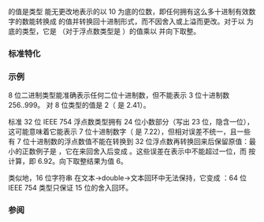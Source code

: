 {{cpp/types/numeric_limits/title | digits10}}
{{cpp/types/numeric_limits/navbar}}
{{dcl begin}}
{{dcl rev multi | until1=c++11
| dcl1=
static const int digits10;
| dcl2=
static constexpr int digits10;
}}
{{dcl end}}

{{c|std::numeric_limits&lt;T&gt;::digits10}} 的值是类型 {{tt|T}} 能无更改地表示的以 10 为底的位数，即任何拥有这么多十进制有效数字的数能转换成 {{tt|T}} 的值并转换回十进制形式，而不因舍入或上溢而更改。对于以 {{rlp|radix}} 为底的类型，它是 {{rlpf|digits}}（对于浮点数类型是 {{c|digits - 1}}）的值乘以 {{mathjax-or|\(\small \log_{10}{radix}\)|log{{su|b=10}}(radix)}} 并向下取整。

===标准特化===
{{dsc begin}}
{{dsc hitem | {{tt|T}} |{{c|std::numeric_limits&lt;T&gt;::digits10}} 的值}}
{{dsc | {{c/core|/* 未特化 */}}   | {{c|0}} }}
{{dsc | {{c/core|bool}}              | {{c|0}} }}
{{dsc | {{c/core|char}}              | {{c|std::numeric_limits&lt;char&gt;::digits * std::log10(2)}} }}
{{dsc | {{c/core|signed char}}       | {{c|std::numeric_limits&lt;signed char&gt;::digits * std::log10(2)}} }}
{{dsc | {{c/core|unsigned char}}     | {{c|std::numeric_limits&lt;unsigned char&gt;::digits * std::log10(2)}} }}
{{dsc | {{c/core|wchar_t}}           | {{c|std::numeric_limits&lt;wchar_t&gt;::digits * std::log10(2)}} }}
{{dsc | {{c/core|char8_t}} {{mark since c++20}}  | {{c|std::numeric_limits&lt;char8_t&gt;::digits * std::log10(2)}} }}
{{dsc | {{c/core|char16_t}} {{mark since c++11}} | {{c|std::numeric_limits&lt;char16_t&gt;::digits * std::log10(2)}} }}
{{dsc | {{c/core|char32_t}} {{mark since c++11}} | {{c|std::numeric_limits&lt;char32_t&gt;::digits * std::log10(2)}} }}
{{dsc | {{c/core|short}}             | {{c|std::numeric_limits&lt;short&gt;::digits * std::log10(2)}} }}
{{dsc | {{c/core|unsigned short}}    | {{c|std::numeric_limits&lt;unsigned short&gt;::digits * std::log10(2)}} }}
{{dsc | {{c/core|int}}               | {{c|std::numeric_limits&lt;int&gt;::digits * std::log10(2)}} }}
{{dsc | {{c/core|unsigned int}}      | {{c|std::numeric_limits&lt;unsigned int&gt;::digits * std::log10(2)}} }}
{{dsc | {{c/core|long}}              | {{c|std::numeric_limits&lt;long&gt;::digits * std::log10(2)}} }}
{{dsc | {{c/core|unsigned long}}     | {{c|std::numeric_limits&lt;unsigned long&gt;::digits * std::log10(2)}} }}
{{dsc | {{c/core|long long}} {{mark since c++11}}          | {{c|std::numeric_limits&lt;long long&gt;::digits * std::log10(2)}} }}
{{dsc | {{c/core|unsigned long long}} {{mark since c++11}} | {{c|std::numeric_limits&lt;unsigned long long&gt;::digits * std::log10(2)}} }}
{{dsc | {{c/core|float}}             | {{lc|FLT_DIG}}（对于 IEEE {{c/core|float}} 是 {{c|6}}） }}
{{dsc | {{c/core|double}}            | {{lc|DBL_DIG}}（对于 IEEE {{c/core|double}} 是 {{c|15}}） }}
{{dsc | {{c/core|long double}}       | {{lc|LDBL_DIG}}（对于 80 位英特尔 {{c/core|long double}} 是 {{c|15}}；对于 IEEE 四倍精度是 {{c|33}}） }}
{{dsc end}}

===示例===
8 位二进制类型能准确表示任何二位十进制数，但不能表示 3 位十进制数 256..999。{{tt|digits10}} 对 8 位类型的值是 2（{{c|1=8 * std::log10(2)}} 是 2.41）。

标准 32 位 IEEE 754 浮点数类型拥有 24 位小数部分（写出 23 位，隐含一位），这可能意味着它能表示 7 位十进制数字（{{c|1=24 * std::log10(2)}} 是 7.22），但相对误差不统一，且一些有 7 位十进制数的浮点数值不能在转换到 32 位浮点数再转换回来后保留原值：最小的正数例子是 {{c|8.589973e9}}，它在来回舍入后变成 {{c|8.589974e9}}。这些误差在表示中不能超过一位，而 {{tt|digits10}} 按 {{c|1=(24-1)*std::log10(2)}} 计算，即 6.92。向下取整结果为值 6。

类似地，16 位字符串 {{c|9007199254740993}} 在文本-&gt;double-&gt;文本回环中无法保持，它变成 {{c|9007199254740992}}：64 位 IEEE 754 {{c/core|double}} 类型只保证 15 位的舍入回环。

===参阅===
{{dsc begin}}
{{dsc inc|cpp/types/numeric_limits/dsc max_digits10}}
{{dsc inc|cpp/types/numeric_limits/dsc radix}}
{{dsc inc|cpp/types/numeric_limits/dsc digits}}
{{dsc inc|cpp/types/numeric_limits/dsc min_exponent}}
{{dsc inc|cpp/types/numeric_limits/dsc max_exponent}}
{{dsc end}}

{{langlinks|de|en|es|fr|it|ja|pt|ru}}
